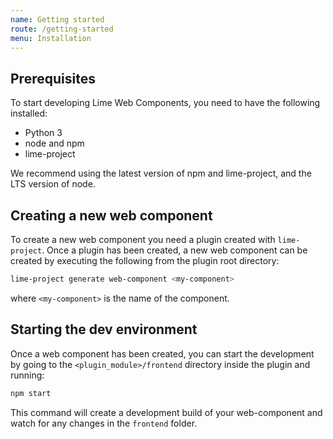 ```yaml
---
name: Getting started
route: /getting-started
menu: Installation
---
```


## Prerequisites

To start developing Lime Web Components, you need to have the following installed:

- Python 3
- node and npm
- lime-project

We recommend using the latest version of npm and lime-project, and the LTS version of node.

## Creating a new web component

To create a new web component you need a plugin created with `lime-project`. Once a plugin has been created, a new web component can be created by executing the following from the plugin root directory:

```sh
lime-project generate web-component <my-component>
```

where `<my-component>` is the name of the component.

## Starting the dev environment

Once a web component has been created, you can start the development by going to the `<plugin_module>/frontend` directory inside the plugin and running:

```sh
npm start
```

This command will create a development build of your web-component and watch for any changes in the `frontend` folder.
